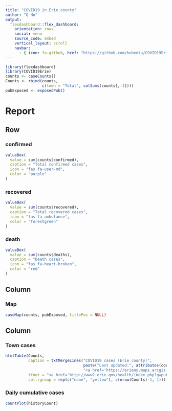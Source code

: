 ```yaml
---
title: "COVID19 in Erie county"
author: "Q Hu"
output: 
  flexdashboard::flex_dashboard:
    orientation: rows
    social: menu
    source_code: embed
    vertical_layout: scroll
    navbar:
      - { icon: fa-github, href: "https://github.com/hubentu/COVID19Erie"}
---
```


```r
library(flexdashboard)
library(COVID19Erie)
counts <- caseCounts()
Counts <- rbind(counts,
                c(town = "Total", colSums(counts[,-1])))
pubExposed <- exposedPub()
```

Report
=======================================================================

Row {data-width=400}
-----------------------------------------------------------------------

### confirmed {.value-box}

```r
valueBox(
  value = sum(counts$confirmed),
  caption = "Total confirmed cases",
  icon = "fas fa-user-md",
  color = "purple"
)
```


### recovered {.value-box}

```r
valueBox(
  value = sum(counts$recovered),
  caption = "Total recovered cases",
  icon = "fas fa-ambulance",
  color = "forestgreen"
)
```

### death {.value-box}

```r
valueBox(
  value = sum(counts$deaths),
  caption = "Death cases",
  icon = "fas fa-heart-broken",
  color = "red"
)
```


Column {data-height=800}
-----------------------------------------------------------------------
    
### Map
    
```r
caseMap(counts, pubExposed, titlePos = NULL)
```
   
Column {data-height=600}
----------------------------------------------------------------------

### Town cases

```r
htmlTable(Counts,
          caption = txtMergeLines("COVID19 cases (Erie county)",
                                  paste("Last updated:", attributes(counts)$update.time),
                                  "<a href='https://erieny.maps.arcgis.com/apps/opsdashboard/index.html#/dd7f1c0c352e4192ab162a1dfadc58e1'>Data Source</a>"),
          tfoot = "<a href='http://www2.erie.gov/health/index.php?q=public-advisories'>Public Advisories</a>",
          col.rgroup = rep(c("none", "yellow"), c(nrow(Counts)-1, 1)))
```

### Daily cumulative cases
```r
countPlot(historyCount)
```
